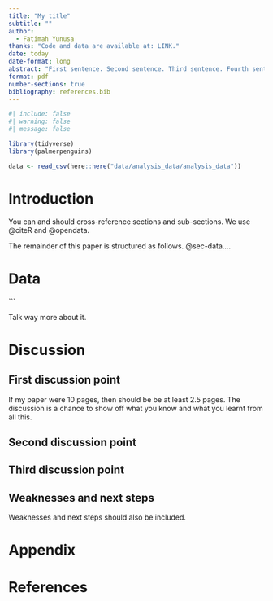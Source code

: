 ```yaml
---
title: "My title"
subtitle: ""
author: 
  - Fatimah Yunusa
thanks: "Code and data are available at: LINK."
date: today
date-format: long
abstract: "First sentence. Second sentence. Third sentence. Fourth sentence."
format: pdf
number-sections: true
bibliography: references.bib
---
```


```r
#| include: false
#| warning: false
#| message: false

library(tidyverse)
library(palmerpenguins)

data <- read_csv(here::here("data/analysis_data/analysis_data"))
```


# Introduction

You can and should cross-reference sections and sub-sections. We use @citeR and @opendata.

The remainder of this paper is structured as follows. @sec-data....



# Data {#sec-data}




```



Talk way more about it. 




# Discussion

## First discussion point {#sec-first-point}

If my paper were 10 pages, then should be be at least 2.5 pages. The discussion is a chance to show off what you know and what you learnt from all this. 

## Second discussion point

## Third discussion point

## Weaknesses and next steps

Weaknesses and next steps should also be included.

\newpage

\appendix

# Appendix {-}








# References


